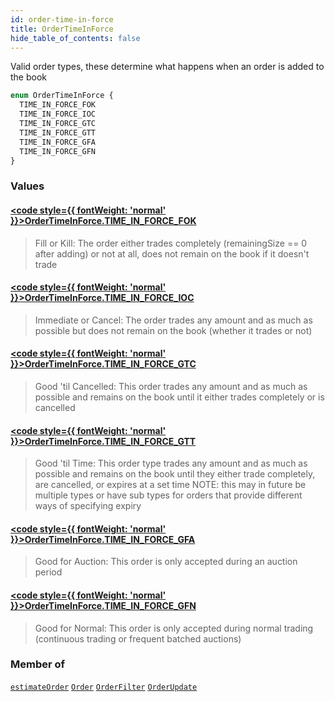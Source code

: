 ```yaml
---
id: order-time-in-force
title: OrderTimeInForce
hide_table_of_contents: false
---
```








Valid order types, these determine what happens when an order is added to the book

```graphql
enum OrderTimeInForce {
  TIME_IN_FORCE_FOK
  TIME_IN_FORCE_IOC
  TIME_IN_FORCE_GTC
  TIME_IN_FORCE_GTT
  TIME_IN_FORCE_GFA
  TIME_IN_FORCE_GFN
}
```


### Values

#### [<code style={{ fontWeight: 'normal' }}>OrderTimeInForce.<b>TIME_IN_FORCE_FOK</b></code>](#) 
> Fill or Kill: The order either trades completely (remainingSize == 0 after adding) or not at all, does not remain on the book if it doesn't trade
> 

#### [<code style={{ fontWeight: 'normal' }}>OrderTimeInForce.<b>TIME_IN_FORCE_IOC</b></code>](#) 
> Immediate or Cancel: The order trades any amount and as much as possible but does not remain on the book (whether it trades or not)
> 

#### [<code style={{ fontWeight: 'normal' }}>OrderTimeInForce.<b>TIME_IN_FORCE_GTC</b></code>](#) 
> Good 'til Cancelled: This order trades any amount and as much as possible and remains on the book until it either trades completely or is cancelled
> 

#### [<code style={{ fontWeight: 'normal' }}>OrderTimeInForce.<b>TIME_IN_FORCE_GTT</b></code>](#) 
> Good 'til Time: This order type trades any amount and as much as possible and remains on the book until they either trade completely, are cancelled, or expires at a set time
NOTE: this may in future be multiple types or have sub types for orders that provide different ways of specifying expiry
> 

#### [<code style={{ fontWeight: 'normal' }}>OrderTimeInForce.<b>TIME_IN_FORCE_GFA</b></code>](#) 
> Good for Auction: This order is only accepted during an auction period
> 

#### [<code style={{ fontWeight: 'normal' }}>OrderTimeInForce.<b>TIME_IN_FORCE_GFN</b></code>](#) 
> Good for Normal: This order is only accepted during normal trading (continuous trading or frequent batched auctions)
> 



### Member of

[`estimateOrder`](/testnet/api/graphql/queries/estimate-order)  <Badge class="secondary" text="query"/><Bullet />[`Order`](/testnet/api/graphql/objects/order)  <Badge class="secondary" text="object"/><Bullet />[`OrderFilter`](/testnet/api/graphql/inputs/order-filter)  <Badge class="secondary" text="input"/><Bullet />[`OrderUpdate`](/testnet/api/graphql/objects/order-update)  <Badge class="secondary" text="object"/>



